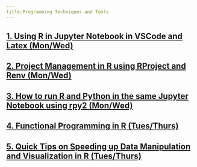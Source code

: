 ```yaml
---
title:Programming Techniques and Tools
---
```

## [1. Using R in Jupyter Notebook in  VSCode and Latex (Mon/Wed)](https://youtu.be/B5anK7XBXrg)
## [2. Project Management in R using RProject and Renv (Mon/Wed)](https://www.youtube.com/watch?v=kBkpIck87Ys)
## [3. How to run R and Python in the same Jupyter Notebook using rpy2 (Mon/Wed)](https://www.youtube.com/watch?v=pFi11WIDi0E)
## [4. Functional Programming in R (Tues/Thurs)](https://www.youtube.com/watch?v=AAMZFA-eQM8&ab_channel=emm2293)
## [5. Quick Tips on Speeding up Data Manipulation and Visualization in R (Tues/Thurs)](https://youtu.be/E4M39IxvvtI)

